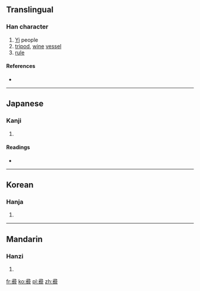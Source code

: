 {{also|彝}}
==Translingual==

===Han character===
{{Han char|rn=58|rad=彐|as=13|sn=16|four=|canj=弓一火竹廿 (NMFHT), 尸一火竹廿 (SMFHT)|ids=⿳[[彐]][[粉]][[廾]]}}

# [[Yi]] people
# [[tripod]], [[wine]] [[vessel]]
# [[rule]]

====References====
* {{Han ref|kx=0362.251|dkj=09948|dj=0681.090|hdz=20962.151|uh=5F5B|ud=24411}}

----

==Japanese==

===Kanji===
{{ja-kanji|grade=|rs=彐13}}

# {{defn|lang=ja|sort=彐13}}

====Readings====
* {{ja-readings|on=[[い]] (i)|kun=[[つね]] (tsune)}}

----

==Korean==

===Hanja===
{{ko-hanja|hangeul=이|eumhun=|rv=i|mr=i|y=i}}

# {{defn|lang=ko|sort=彐13}}

----

==Mandarin==

===Hanzi===
{{cmn-hanzi|pin=[[yí]] ([[yi2]])|wg=i<sup>2</sup>}}

# {{defn|lang=cmn|sort=彐13}}

[[fr:彛]]
[[ko:彛]]
[[pl:彛]]
[[zh:彛]]